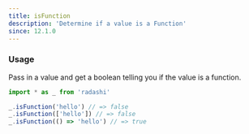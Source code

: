 ```yaml
---
title: isFunction
description: 'Determine if a value is a Function'
since: 12.1.0
---
```


### Usage

Pass in a value and get a boolean telling you if the value is a function.

```ts twoslash
import * as _ from 'radashi'

_.isFunction('hello') // => false
_.isFunction(['hello']) // => false
_.isFunction(() => 'hello') // => true
```
